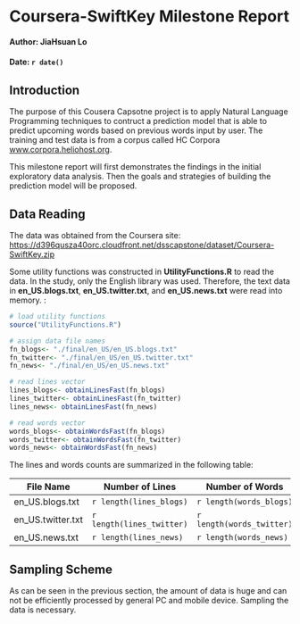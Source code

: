 # Coursera-SwiftKey Milestone Report
####
####
#### Author: JiaHsuan Lo
#### Date: `r date()`

## Introduction

The purpose of this Cousera Capsotne project is to apply Natural Language Programming techniques to contruct a prediction model that is able to predict upcoming words based on previous words input by user. The training and test data is from a corpus called  HC Corpora [www.corpora.heliohost.org](www.corpora.heliohost.org). 

This milestone report will first demonstrates the findings in the initial exploratory data analysis. Then the goals and strategies of building the prediction model will be proposed. 

## Data Reading

The data was obtained from the Coursera site: [https://d396qusza40orc.cloudfront.net/dsscapstone/dataset/Coursera-SwiftKey.zip](https://d396qusza40orc.cloudfront.net/dsscapstone/dataset/Coursera-SwiftKey.zip)

Some utility functions was constructed in  **UtilityFunctions.R** to read the data. In the study, only the English library was used. Therefore, the text data in **en_US.blogs.txt**, **en_US.twitter.txt**, and **en_US.news.txt** were read into memory. :

``` r
# load utility functions
source("UtilityFunctions.R")

# assign data file names
fn_blogs<- "./final/en_US/en_US.blogs.txt"
fn_twitter<- "./final/en_US/en_US.twitter.txt"
fn_news<- "./final/en_US/en_US.news.txt"

# read lines vector
lines_blogs<- obtainLinesFast(fn_blogs)
lines_twitter<- obtainLinesFast(fn_twitter)
lines_news<- obtainLinesFast(fn_news)

# read words vector
words_blogs<- obtainWordsFast(fn_blogs)
words_twitter<- obtainWordsFast(fn_twitter)
words_news<- obtainWordsFast(fn_news)

```

The lines and words counts are summarized in the following table:

File Name         |   Number of Lines          |    Number of Words  
------------------|----------------------------|-------------------------
en_US.blogs.txt   |  `r length(lines_blogs)`   | `r length(words_blogs)`
en_US.twitter.txt |  `r length(lines_twitter)` | `r length(words_twitter)`   
en_US.news.txt    |  `r length(lines_news)`    | `r length(words_news)` 


## Sampling Scheme

As can be seen in the previous section, the amount of data is huge and can not be efficiently processed by general PC and mobile device. Sampling the data is necessary. 